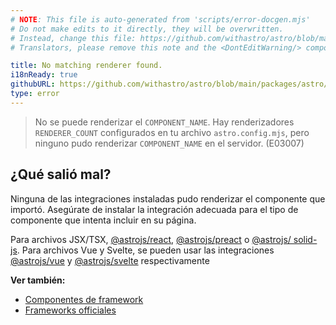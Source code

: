 ```yaml
---
# NOTE: This file is auto-generated from 'scripts/error-docgen.mjs'
# Do not make edits to it directly, they will be overwritten.
# Instead, change this file: https://github.com/withastro/astro/blob/main/packages/astro/src/core/errors/errors-data.ts
# Translators, please remove this note and the <DontEditWarning/> component.

title: No matching renderer found.
i18nReady: true
githubURL: https://github.com/withastro/astro/blob/main/packages/astro/src/core/errors/errors-data.ts
type: error
---
```


> No se puede renderizar el `COMPONENT_NAME`. Hay renderizadores `RENDERER_COUNT` configurados en tu archivo `astro.config.mjs`, pero ninguno pudo renderizar `COMPONENT_NAME` en el servidor. (E03007)

## ¿Qué salió mal?

Ninguna de las integraciones instaladas pudo renderizar el componente que importó. Asegúrate de instalar la integración adecuada para el tipo de componente que intenta incluir en su página.

Para archivos JSX/TSX, [@astrojs/react](/es/guides/integrations-guide/react/), [@astrojs/preact](/es/guides/integrations-guide/preact/) o [@astrojs/ solid-js](/es/guides/integrations-guide/solid-js/). Para archivos Vue y Svelte, se pueden usar las integraciones [@astrojs/vue](/es/guides/integrations-guide/vue/) y [@astrojs/svelte](/es/guides/integrations-guide/svelte/) respectivamente

**Ver también:**

-  [Componentes de framework](/es/core-concepts/framework-components/)
-  [Frameworks officiales](/es/guides/integrations-guide/#integraciones-oficiales)

